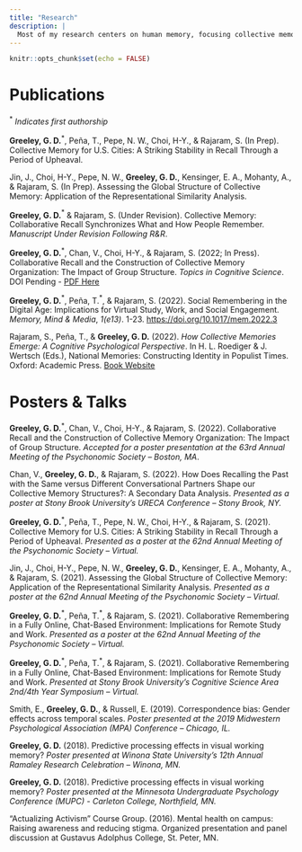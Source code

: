 ```yaml
---
title: "Research"
description: |
  Most of my research centers on human memory, focusing collective memory, how face-to-face and online collaboration influences memory, and the relationship between collective memory and retrieval dynamics.
---
```


```r
knitr::opts_chunk$set(echo = FALSE)
```

# Publications

$^{*}$ *Indicates first authorship*

**Greeley, G. D.**$^{*}$, Peña, T., Pepe, N. W., Choi, H-Y., & Rajaram, S. (In Prep). Collective Memory for U.S. Cities: A Striking Stability in Recall Through a Period of Upheaval.

Jin, J., Choi, H-Y., Pepe, N. W., **Greeley, G. D.**, Kensinger, E. A., Mohanty, A., & Rajaram, S. (In Prep). Assessing the Global Structure of Collective Memory: Application of the Representational Similarity Analysis.

**Greeley, G. D.**$^{*}$ & Rajaram, S. (Under Revision). Collective Memory: Collaborative Recall Synchronizes What and How People Remember. *Manuscript Under Revision Following R&R*.

**Greeley, G. D.**$^{*}$, Chan, V., Choi, H-Y., & Rajaram, S. (2022; In Press). Collaborative Recall and the Construction of Collective Memory Organization: The Impact of Group Structure. *Topics in Cognitive Science*. DOI Pending - [PDF Here](https://rajarammemorylab.com/wp-content/uploads/2022/10/Greeley_et_al_topiCS.pdf)

**Greeley, G. D.**$^{*}$, Peña, T.$^{*}$, & Rajaram, S. (2022). Social Remembering in the Digital Age: Implications for Virtual Study, Work, and Social Engagement. *Memory, Mind & Media*, *1(e13)*. 1-23. [https://doi.org/10.1017/mem.2022.3](https://doi.org/10.1017/mem.2022.3)

Rajaram, S., Peña, T., & **Greeley, G. D.** (2022). *How Collective Memories Emerge: A Cognitive Psychological Perspective*. In H. L. Roediger & J. Wertsch (Eds.), National Memories: Constructing Identity in Populist Times. Oxford: Academic Press. [Book Website](https://global.oup.com/academic/product/national-memories-9780197568675?q=National%20Memories:%20Constructing%20Identity%20in%20Populist%20Times&cc=us&lang=en#)

# Posters & Talks

**Greeley, G. D.**$^{*}$, Chan, V., Choi, H-Y., & Rajaram, S. (2022). Collaborative Recall and the Construction of Collective Memory Organization: The Impact of Group Structure. *Accepted for a poster presentation at the 63rd Annual Meeting of the Psychonomic Society – Boston, MA*.

Chan, V., **Greeley, G. D.**, & Rajaram, S. (2022). How Does Recalling the Past with the Same versus Different Conversational Partners Shape our Collective Memory Structures?: A Secondary Data Analysis. *Presented as a poster at Stony Brook University's URECA Conference – Stony Brook, NY.* 

**Greeley, G. D.**$^{*}$, Peña, T., Pepe, N. W., Choi, H-Y., & Rajaram, S. (2021). Collective Memory for U.S. Cities: A Striking Stability in Recall Through a Period of Upheaval. *Presented as a poster at the 62nd Annual Meeting of the Psychonomic Society – Virtual.*

Jin, J., Choi, H-Y., Pepe, N. W., **Greeley, G. D.**, Kensinger, E. A., Mohanty, A., & Rajaram, S. (2021). Assessing the Global Structure of Collective Memory: Application of the Representational Similarity Analysis. *Presented as a poster at the 62nd Annual Meeting of the Psychonomic Society – Virtual.*

**Greeley, G. D.**$^{*}$, Peña, T.$^{*}$, & Rajaram, S. (2021). Collaborative Remembering in a Fully Online, Chat-Based Environment: Implications for Remote Study and Work. *Presented as a poster at the 62nd Annual Meeting of the Psychonomic Society – Virtual.*

**Greeley, G. D.**$^{*}$, Peña, T.$^{*}$, & Rajaram, S. (2021). Collaborative Remembering in a Fully Online, Chat-Based Environment: Implications for Remote Study and Work. *Presented at Stony Brook University’s Cognitive Science Area 2nd/4th Year Symposium – Virtual.*

Smith, E., **Greeley, G. D.**, & Russell, E. (2019). Correspondence bias: Gender effects across temporal scales. *Poster presented at the 2019 Midwestern Psychological Association (MPA) Conference – Chicago, IL.*

**Greeley, G. D.** (2018). Predictive processing effects in visual working memory? *Poster presented at Winona State University’s 12th Annual Ramaley Research Celebration – Winona, MN.*

**Greeley, G. D.** (2018). Predictive processing effects in visual working memory? *Poster presented at the Minnesota Undergraduate Psychology Conference (MUPC) - Carleton College, Northfield, MN.*

“Actualizing Activism” Course Group. (2016). Mental health on campus: Raising awareness and reducing stigma.
Organized presentation and panel discussion at Gustavus Adolphus College, St. Peter, MN.


